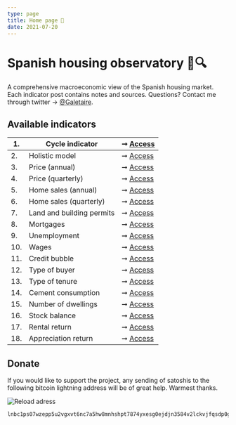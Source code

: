 ```yaml
---
type: page
title: Home page 🔬
date: 2021-07-20
---
```



# Spanish housing observatory 🏡🔍

A comprehensive macroeconomic view of the Spanish housing market. Each indicator post contains notes and sources. Questions?
Contact me through twitter → [@Galetaire](https://twitter.com/Galetaire).

## Available indicators

| 1. | Cycle indicator | ➞ [Access](posts/rainbow) |
| -- | ------------------------------- | --- |
| 2. | Holistic model | ➞ [Access](posts/six) |
| 3. | Price (annual) | ➞ [Access](posts/price) |
| 4. | Price (quarterly) | ➞ [Access](posts/pricequarter) |
| 5. | Home sales (annual) | ➞ [Access](posts/demography) |
| 6. | Home sales (quarterly) | ➞ [Access](posts/volume) |
| 7. | Land and building permits | ➞ [Access](posts/permits) |
| 8. | Mortgages | ➞ [Access](posts/credit) |
| 9. | Unemployment | ➞ [Access](posts/labor) |
| 10. | Wages | ➞ [Access](posts/wages) |
| 11. | Credit bubble | ➞ [Access](posts/ratioms) |
| 12. | Type of buyer | ➞ [Access](posts/buyers) |
| 13. | Type of tenure | ➞ [Access](posts/tenure) |
| 14. | Cement consumption | ➞ [Access](posts/cement) |
| 15. | Number of dwellings | ➞ [Access](posts/stock) |
| 16. | Stock balance | ➞ [Access](posts/balance) |
| 17. | Rental return | ➞ [Access](posts/rent) |
| 18. | Appreciation return | ➞ [Access](posts/appreciation) |

## Donate

If you would like to support the project, any sending of satoshis to the following bitcoin lightning address will be of great help. Warmest thanks.

<Image
  src="/images/qrdonacions.png"
  alt="Reload adress"
  width={771}
  height={249}
  priority
  className="next-image"
/>

```
lnbc1ps07wzepp5u2vgxvt6nc7a5hw8mnhshpt7874yxesg0ejdjn3584v2lckvjfqsdp0g3hkuctrd9hjqnmzwdjhyanpw3hhy6fqfpsky6t5v96xwegxqyjw5q9qtzqqqqqq9qsqsp5pft9elfnv57hgr8nkk7s7ng9zsrqauczgxfxxjhdn30cv69avlysrzjqwryaup9lh50kkranzgcdnn2fgvx390wgj5jd07rwr3vxeje0glcllejaafcm7ya5sqqqqlgqqqqqeqqjqx6yd5jr709dpxkt33xgr9a4t4d9phtrk4slkznp2atm76hfuk8tqk3jwm4dy3hpzu26596j5yxt93lre0tstdywvgrusgfuepy56yxgqc0nt05
```
